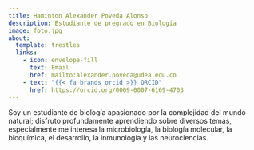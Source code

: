 ```yaml
---
title: Haminton Alexander Poveda Alonso
description: Estudiante de pregrado en Biología
image: foto.jpg
about:
  template: trestles
  links:
    - icon: envelope-fill
      text: Email
      href: mailto:alexander.poveda@udea.edu.co
    - text: "{{< fa brands orcid >}} ORCID"
      href: https://orcid.org/0009-0007-6169-4703
---
```


Soy un estudiante de biología apasionado por la complejidad del mundo
natural; disfruto profundamente aprendiendo sobre diversos temas,
especialmente me interesa la microbiología, la biología molecular, la
bioquímica, el desarrollo, la inmunología y las neurociencias.
